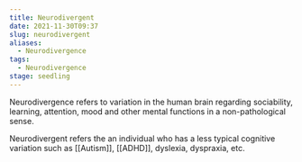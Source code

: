 ```yaml
---
title: Neurodivergent
date: 2021-11-30T09:37
slug: neurodivergent
aliases:
  - Neurodivergence
tags:
  - Neurodivergence
stage: seedling
---
```


Neurodivergence refers to variation in the human brain regarding sociability, learning, attention, mood and other mental functions in a non-pathological sense.

Neurodivergent refers the an individual who has a less typical cognitive variation such as [[Autism]], [[ADHD]], dyslexia, dyspraxia, etc.

<StillGrowing />
